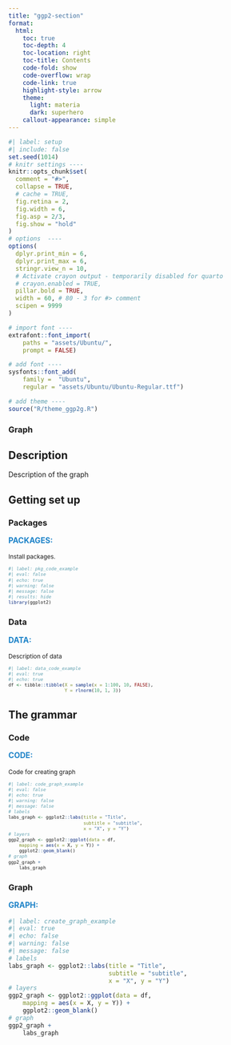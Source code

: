 ```yaml
---
title: "ggp2-section"
format:
  html:
    toc: true
    toc-depth: 4
    toc-location: right
    toc-title: Contents
    code-fold: show
    code-overflow: wrap
    code-link: true
    highlight-style: arrow
    theme:
      light: materia
      dark: superhero
    callout-appearance: simple
---
```



```r
#| label: setup
#| include: false
set.seed(1014)
# knitr settings ----
knitr::opts_chunk$set(
  comment = "#>",
  collapse = TRUE,
  # cache = TRUE,
  fig.retina = 2,
  fig.width = 6,
  fig.asp = 2/3,
  fig.show = "hold"
)
# options  ----
options(
  dplyr.print_min = 6,
  dplyr.print_max = 6,
  stringr.view_n = 10,
  # Activate crayon output - temporarily disabled for quarto
  # crayon.enabled = TRUE,
  pillar.bold = TRUE,
  width = 60, # 80 - 3 for #> comment
  scipen = 9999
)

# import font ----
extrafont::font_import(
    paths = "assets/Ubuntu/",
    prompt = FALSE)

# add font ----
sysfonts::font_add(
    family =  "Ubuntu", 
    regular = "assets/Ubuntu/Ubuntu-Regular.ttf")

# add theme ----
source("R/theme_ggp2g.R")
```


:::: {.callout-note collapse="false" icon=false}
### Graph


## Description

Description of the graph

## Getting set up

:::: {.panel-tabset}

### Packages

::: {style="font-size: 1.10em; color: #1e83c8;"}
**PACKAGES:**
:::

::: {style="font-size: 0.85em;"}
Install packages.
:::


::: {style="font-size: 0.75em;"}
```r
#| label: pkg_code_example
#| eval: false
#| echo: true
#| warning: false
#| message: false
#| results: hide
library(ggplot2)
```
:::

### Data

::: {style="font-size: 1.10em; color: #1e83c8;"}
**DATA:**
:::

<!-- 
![Artwork by Allison Horst](www/lter_penguins.png){fig-align="right" width="30%" height="30%"}
![](../www/538.png){fig-align="right" width="15%" height="15%"}
![](../www/imdb.png){fig-align="right" width="20%" height="20%"}
-->

::: {style="font-size: 0.85em;"}
Description of data
:::

::: {style="font-size: 0.75em;"}
```r
#| label: data_code_example
#| eval: true
#| echo: true
df <- tibble::tibble(X = sample(x = 1:100, 10, FALSE),
                     Y = rlnorm(10, 1, 3))
```
:::
::::

## The grammar

:::: {.panel-tabset}

### Code

::: {style="font-size: 1.10em; color: #1e83c8;"}
**CODE:**
:::

::: {style="font-size: 0.85em;"}

Code for creating graph


:::

::: {style="font-size: 0.75em;"}
```r
#| label: code_graph_example
#| eval: false
#| echo: true 
#| warning: false
#| message: false
# labels
labs_graph <- ggplot2::labs(title = "Title", 
                            subtitle = "subtitle", 
                            x = "X", y = "Y")
# layers
ggp2_graph <- ggplot2::ggplot(data = df, 
    mapping = aes(x = X, y = Y)) + 
    ggplot2::geom_blank()
# graph
ggp2_graph + 
    labs_graph
```
:::

### Graph

::: {style="font-size: 1.10em; color: #1e83c8;"}
**GRAPH:**
:::

```r
#| label: create_graph_example
#| eval: true
#| echo: false
#| warning: false
#| message: false
# labels
labs_graph <- ggplot2::labs(title = "Title", 
                            subtitle = "subtitle", 
                            x = "X", y = "Y")
# layers
ggp2_graph <- ggplot2::ggplot(data = df, 
    mapping = aes(x = X, y = Y)) + 
    ggplot2::geom_blank()
# graph
ggp2_graph + 
    labs_graph
```

::::

:::::